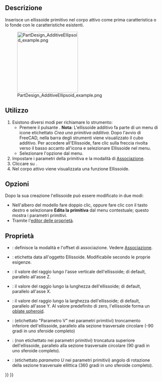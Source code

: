 <languages/>

{{Docnav/it
|[[PartDesign_AdditiveCone/it|Cono additivo]]
|[[PartDesign_AdditiveTorus/it|Toro additivo]]
|[[PartDesign_Workbench/it|PartDesign]]
|IconL=PartDesign_AdditiveCone.svg
|IconR=PartDesign_AdditiveTorus.svg
|IconC=Workbench_PartDesign.svg
}}

{{GuiCommand/it
|Name=PartDesign AdditiveEllipsoid
|Name/it=Ellissoide additivo
|MenuLocation=Part Design → Crea una primitiva additiva → Ellissoide
|Workbenches=[[PartDesign_Workbench/it|PartDesign]]
|Version=0.17
|SeeAlso=[[PartDesign_CompPrimitiveAdditive/it|Primitiva additiva]], [[PartDesign_SubtractiveEllipsoid/it|Ellissoide sottrattivo]]
}}

<span id="Description"></span>
==Descrizione==

Inserisce un ellissoide primitivo nel corpo attivo come prima caratteristica o lo fonde con le caratteristiche esistenti.

[[File:PartDesign_AdditiveEllipsoid_example.png|200px]]

<span id="Usage"></span>
==Utilizzo==

# Esistono diversi modi per richiamare lo strumento:
#* Premere il pulsante {{Button|[[File:PartDesign_AdditiveEllipsoid.svg|16px]] [[PartDesign_AdditiveEllipsoid/it|Ellissoide]]}}. '''Nota''': L'ellissoide additivo fa parte di un menu di icone etichettato ''Crea una primitiva additiva''. Dopo l'avvio di FreeCAD, nella barra degli strumenti viene visualizzato il cubo additivo. Per accedere all'Ellissoide, fare clic sulla freccia rivolta verso il basso accanto all'icona e selezionare Ellissoide nel menu.
#* Selezionare l'opzione {{MenuCommand|Part Design → Crea una primitiva additiva → [[Image:PartDesign_AdditiveEllipsoid.svg|16px]] Ellissoide}} dal menu.
# Impostare i parametri della primitiva e la modalità di  [[Part_EditAttachment/it|Associazione]].
# Cliccare su {{Button|OK}}.
# Nel corpo attivo viene visualizzata una funzione Ellissoide.

<span id="Options"></span>
== Opzioni ==

Dopo la sua creazione l'ellissoide può essere modificato in due modi:
* Nell'albero del modello fare doppio clic, oppure fare clic con il tasto destro e selezionare '''Edita la primitiva''' dal menu contestuale; questo mostra i parametri primitivi.
* Tramite l'[[Property editor/it|editor delle proprietà]].

<span id="Properties"></span>
== Proprietà ==

* {{PropertyData/it|Attachment}}: definisce la modalità e l'offset di associazione. Vedere [[Part_EditAttachment/it|Associazione]].
* {{PropertyData/it|Label}}: etichetta data all'oggetto Ellissoide. Modificabile secondo le proprie esigenze.
* {{PropertyData/it|Radius1}}: il valore del raggio lungo l'asse verticale dell'ellissoide; di default, parallelo all'asse Z.
* {{PropertyData/it|Radius2}}: il valore del raggio lungo la lunghezza dell'ellissoide; di default, parallelo all'asse X.
* {{PropertyData/it|Radius3}}: il valore del raggio lungo la larghezza dell'ellissoide; di default, parallelo all'asse Y. Al valore predefinito di zero, l'ellissoide forma un [https://en.wikipedia.org/wiki/Oblate_spheroid oblate spheroid].
* {{PropertyData/it|Angle1}}: (etichettato "Parametro V" nei parametri primitivi) troncamento inferiore dell'ellissoide, parallelo alla sezione trasversale circolare (-90 gradi in uno sferoide completo)
* {{PropertyData/it|Angle2}}: (non etichettato nei parametri primitivi) troncatura superiore dell'ellissoide, parallelo alla sezione trasversale circolare (90 gradi in uno sferoide completo).
* {{PropertyData/it|Angle3}}: (etichettato '' parametro U '' nei parametri primitivi) angolo di rotazione della sezione trasversale ellittica (360 gradi in uno sferoide completo).


{{Docnav/it
|[[PartDesign_AdditiveCone/it|Cono additivo]]
|[[PartDesign_AdditiveTorus/it|Toro additivo]]
|[[PartDesign_Workbench/it|PartDesign]]
|IconL=PartDesign_AdditiveCone.svg
|IconR=PartDesign_AdditiveTorus.svg
|IconC=Workbench_PartDesign.svg
}}

{{PartDesign_Tools_navi{{#translation:}}}}
{{Userdocnavi{{#translation:}}}}